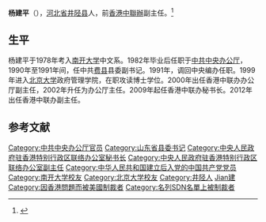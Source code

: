 '''杨建平'''（{{bd|1959年|12月}}），[[河北省|河北省]][[井陉县|井陉县]]人，前[[中央人民政府駐香港特別行政區聯絡辦公室|香港中聯辦]]副主任。<ref>{{cite web|url=http://www.locpg.hk/zjzlb/2014-01/09/c_125981893.htm|title=杨建平简历|publisher=中央人民政府驻香港特别行政区联络办公室|access-date=2014-12-22|archive-date=2019-09-09|archive-url=https://web.archive.org/web/20190909062305/http://www.locpg.hk/zjzlb/2014-01/09/c_125981893.htm|dead-url=no}}</ref>

==生平==
杨建平于1978年考入[[南开大学|南开大学]]中文系。1982年毕业后任职于[[中共中央办公厅|中共中央办公厅]]，1990年至1991年间，任中共[[费县|费县]]县委副书记。1991年，调回中央编办任职。1999年进入[[北京大学|北京大学]]政府管理学院，在职攻读博士学位。2000年出任香港中联办办公厅副主任，2002年升任为办公厅主任。2009年起任香港中联办秘书长。2012年出任香港中联办副主任。

== 参考文献 ==
{{Reflist}}

{{中华人民共和国政治人物小作品}}

{{DEFAULTSORT:Y}}
[[Category:中共中央办公厅官员|Category:中共中央办公厅官员]]
[[Category:山东省县委书记|Category:山东省县委书记]]
[[Category:中央人民政府驻香港特别行政区联络办公室秘书长|Category:中央人民政府驻香港特别行政区联络办公室秘书长]]
[[Category:中央人民政府驻香港特别行政区联络办公室副主任|Category:中央人民政府驻香港特别行政区联络办公室副主任]]
[[Category:中华人民共和国建立后入党的中国共产党党员|Category:中华人民共和国建立后入党的中国共产党党员]]
[[Category:南开大学校友|Category:南开大学校友]]
[[Category:北京大学校友|Category:北京大学校友]]
[[Category:井陉人|Category:井陉人]]
[[Category:杨姓|Jian建]]
[[Category:因香港問題而被美國制裁者|Category:因香港問題而被美國制裁者]]
[[Category:名列SDN名單上被制裁者|Category:名列SDN名單上被制裁者]]